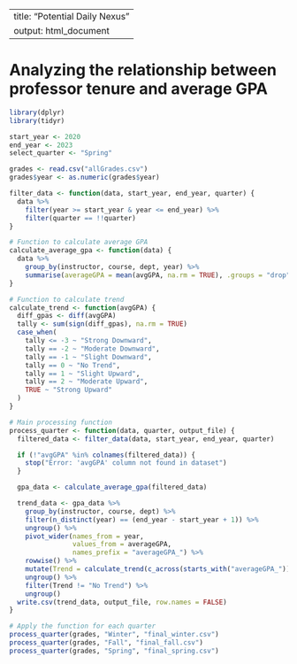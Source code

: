 
---
title: "Potential Daily Nexus"
output: html_document
---

# Analyzing the relationship between professor tenure and average GPA

<!-- Needed Libraries -->

```r
library(dplyr)
library(tidyr)

start_year <- 2020
end_year <- 2023
select_quarter <- "Spring"

```

<!-- Filter by year and quarter-->

```r
grades <- read.csv("allGrades.csv")
grades$year <- as.numeric(grades$year)
```

```r
filter_data <- function(data, start_year, end_year, quarter) {
  data %>%
    filter(year >= start_year & year <= end_year) %>%
    filter(quarter == !!quarter)
}
```

```r
# Function to calculate average GPA
calculate_average_gpa <- function(data) {
  data %>%
    group_by(instructor, course, dept, year) %>%
    summarise(averageGPA = mean(avgGPA, na.rm = TRUE), .groups = "drop")
}
```

<!-- Calculate the average GPA for each course and add it to a new table based on baseTable -->
```r
# Function to calculate trend
calculate_trend <- function(avgGPA) {
  diff_gpas <- diff(avgGPA)
  tally <- sum(sign(diff_gpas), na.rm = TRUE)
  case_when(
    tally <= -3 ~ "Strong Downward",
    tally == -2 ~ "Moderate Downward",
    tally == -1 ~ "Slight Downward",
    tally == 0 ~ "No Trend",
    tally == 1 ~ "Slight Upward",
    tally == 2 ~ "Moderate Upward",
    TRUE ~ "Strong Upward"
  )
}
```

```r
# Main processing function
process_quarter <- function(data, quarter, output_file) {
  filtered_data <- filter_data(data, start_year, end_year, quarter)

  if (!"avgGPA" %in% colnames(filtered_data)) {
    stop("Error: 'avgGPA' column not found in dataset")
  }

  gpa_data <- calculate_average_gpa(filtered_data)

  trend_data <- gpa_data %>%
    group_by(instructor, course, dept) %>%
    filter(n_distinct(year) == (end_year - start_year + 1)) %>%
    ungroup() %>%
    pivot_wider(names_from = year,
                values_from = averageGPA,
                names_prefix = "averageGPA_") %>%
    rowwise() %>%
    mutate(Trend = calculate_trend(c_across(starts_with("averageGPA_")))) %>%
    ungroup() %>%
    filter(Trend != "No Trend") %>%
    ungroup()
  write.csv(trend_data, output_file, row.names = FALSE)
}

```

``` r
# Apply the function for each quarter
process_quarter(grades, "Winter", "final_winter.csv")
process_quarter(grades, "Fall", "final_fall.csv")
process_quarter(grades, "Spring", "final_spring.csv")
```

